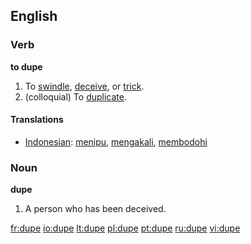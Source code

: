 ==English==
=== Verb ===

'''to dupe'''

# To [[swindle]], [[deceive]], or [[trick]].
# (colloquial) To [[duplicate]]. <!-- really? -->
==== Translations ====
*[[Indonesian]]: [[tipu|menipu]], [[akal|mengakali]], [[bodoh|membodohi]]


=== Noun ===

'''dupe'''
# A person who has been deceived.


[[fr:dupe]]
[[io:dupe]]
[[lt:dupe]]
[[pl:dupe]]
[[pt:dupe]]
[[ru:dupe]]
[[vi:dupe]]
